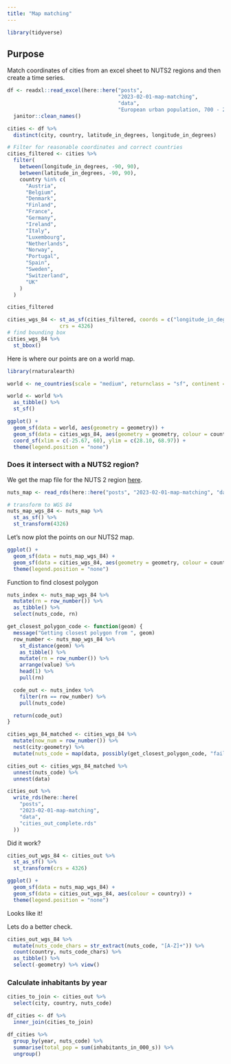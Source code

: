```yaml
---
title: "Map matching"
---
```


```r
library(tidyverse)
```

## Purpose

Match coordinates of cities from an excel sheet to NUTS2 regions and then create a time series.

```r
df <- readxl::read_excel(here::here("posts", 
                                    "2023-02-01-map-matching", 
                                    "data", 
                                    "European urban population, 700 - 2000.xlsx")) %>% 
  janitor::clean_names()

cities <- df %>% 
  distinct(city, country, latitude_in_degrees, longitude_in_degrees)

# Filter for reasonable coordinates and correct countries
cities_filtered <- cities %>%
  filter(
    between(longitude_in_degrees, -90, 90),
    between(latitude_in_degrees, -90, 90),
    country %in% c(
      "Austria",
      "Belgium",
      "Denmark",
      "Finland",
      "France",
      "Germany",
      "Ireland",
      "Italy",
      "Luxembourg",
      "Netherlands",
      "Norway",
      "Portugal",
      "Spain",
      "Sweden",
      "Switzerland",
      "UK"
    )
  )

cities_filtered
```

```r
cities_wgs_84 <- st_as_sf(cities_filtered, coords = c("longitude_in_degrees", "latitude_in_degrees"), 
                 crs = 4326)
# find bounding box
cities_wgs_84 %>% 
  st_bbox()
```

Here is where our points are on a world map.

```r
library(rnaturalearth)

world <- ne_countries(scale = "medium", returnclass = "sf", continent = c("europe", "africa", "asia"))

world <- world %>%
  as_tibble() %>%
  st_sf()

ggplot() +
  geom_sf(data = world, aes(geometry = geometry)) +
  geom_sf(data = cities_wgs_84, aes(geometry = geometry, colour = country), alpha = .5) +
  coord_sf(xlim = c(-25.67, 60), ylim = c(28.10, 68.97)) +
  theme(legend.position = "none")
```

### Does it intersect with a NUTS2 region?

We get the map file for the NUTS 2 region [here](https://ec.europa.eu/eurostat/web/gisco/geodata/reference-data/administrative-units-statistical-units/nuts).

```r
nuts_map <- read_rds(here::here("posts", "2023-02-01-map-matching", "data", "map_simple.rds"))

# transform to WGS 84
nuts_map_wgs_84 <- nuts_map %>% 
  st_as_sf() %>% 
  st_transform(4326)
```

Let's now plot the points on our NUTS2 map.

```r
ggplot() +
  geom_sf(data = nuts_map_wgs_84) +
  geom_sf(data = cities_wgs_84, aes(geometry = geometry, colour = country), alpha = .5) +
  theme(legend.position = "none")
```

Function to find closest polygon

```r
nuts_index <- nuts_map_wgs_84 %>%
  mutate(rn = row_number()) %>%
  as_tibble() %>%
  select(nuts_code, rn)

get_closest_polygon_code <- function(geom) {
  message("Getting closest polygon from ", geom)
  row_number <- nuts_map_wgs_84 %>%
    st_distance(geom) %>%
    as_tibble() %>%
    mutate(rn = row_number()) %>%
    arrange(value) %>%
    head(1) %>%
    pull(rn)

  code_out <- nuts_index %>%
    filter(rn == row_number) %>%
    pull(nuts_code)

  return(code_out)
}

cities_wgs_84_matched <- cities_wgs_84 %>%
  mutate(now_num = row_number()) %>%
  nest(city:geometry) %>%
  mutate(nuts_code = map(data, possibly(get_closest_polygon_code, "failed")))

cities_out <- cities_wgs_84_matched %>%
  unnest(nuts_code) %>%
  unnest(data)

cities_out %>%
  write_rds(here::here(
    "posts",
    "2023-02-01-map-matching",
    "data",
    "cities_out_complete.rds"
  ))
```

Did it work?

```r
cities_out_wgs_84 <- cities_out %>% 
  st_as_sf() %>% 
  st_transform(crs = 4326)

ggplot() +
  geom_sf(data = nuts_map_wgs_84) +
  geom_sf(data = cities_out_wgs_84, aes(colour = country)) +
  theme(legend.position = "none")
```

Looks like it!

Lets do a better check.

```r
cities_out_wgs_84 %>%
  mutate(nuts_code_chars = str_extract(nuts_code, "[A-Z]+")) %>%
  count(country, nuts_code_chars) %>%
  as_tibble() %>%
  select(-geometry) %>% view()
```


### Calculate inhabitants by year

```r
cities_to_join <- cities_out %>% 
  select(city, country, nuts_code)

df_cities <- df %>% 
  inner_join(cities_to_join)

df_cities %>% 
  group_by(year, nuts_code) %>% 
  summarise(total_pop = sum(inhabitants_in_000_s)) %>% 
  ungroup()
```


